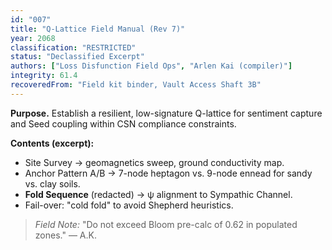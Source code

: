 ```yaml
---
id: "007"
title: "Q-Lattice Field Manual (Rev 7)"
year: 2068
classification: "RESTRICTED"
status: "Declassified Excerpt"
authors: ["Loss Disfunction Field Ops", "Arlen Kai (compiler)"]
integrity: 61.4
recoveredFrom: "Field kit binder, Vault Access Shaft 3B"
---
```


**Purpose.** Establish a resilient, low-signature Q-lattice for sentiment capture and Seed coupling within CSN compliance constraints.

**Contents (excerpt):**
- Site Survey → geomagnetics sweep, ground conductivity map.
- Anchor Pattern A/B → 7-node heptagon vs. 9-node ennead for sandy vs. clay soils.
- **Fold Sequence** (redacted) → ψ alignment to Sympathic Channel.
- Fail-over: "cold fold" to avoid Shepherd heuristics.

> *Field Note:* "Do not exceed Bloom pre-calc of 0.62 in populated zones." — A.K.
